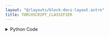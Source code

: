 ```yaml
---
layout: "@/layouts/block-docs-layout.astro"
title: TORCHSCRIPT_CLASSIFIER
---
```



<PythonDocsDisplay docstring={docstring} />

<details>
<summary>Python Code</summary>
```python
from flojoy import flojoy, run_in_venv, Image, DataFrame


@flojoy
@run_in_venv(
    pip_dependencies=[
        "torch==2.0.1",
        "torchvision==0.15.2",
        "numpy",
        "Pillow",
    ]
)
def TORCHSCRIPT_CLASSIFIER(
    input_image: Image, class_names: DataFrame, model_path: str
) -> DataFrame:
    """Execute a torchscript classifier against an input image.

    Inputs
    ----------
    input_image : Image
        The image to classify.
    class_names : DataFrame
        A dataframe containing the class names.

    Parameters
    ----------
    model_path : str
        The path to the torchscript model.

    Returns
    ----------
    DataFrame
        A dataframe containing the class name and confidence score.
    """

    import torch
    import torchvision
    import pandas as pd
    import numpy as np
    import PIL.Image

    # Load model
    model = torch.jit.load(model_path)
    channels = [input_image.r, input_image.g, input_image.b]
    mode = "RGB"

    if input_image.a is not None:
        channels.append(input_image.a)
        mode += "A"

    input_image_pil = PIL.Image.fromarray(
        np.stack(channels).transpose(1, 2, 0), mode=mode
    ).convert("RGB")
    input_tensor = torchvision.transforms.functional.to_tensor(
        input_image_pil
    ).unsqueeze(0)

    # Run model
    with torch.inference_mode():
        output = model(input_tensor)

    # Get class name and confidence score
    _, pred = torch.max(output, 1)
    class_name = class_names.m.iloc[pred.item()].item()
    confidence = torch.nn.functional.softmax(output, dim=1)[0][pred.item()].item()

    return DataFrame(
        df=pd.DataFrame({"class_name": [class_name], "confidence": [confidence]})
    )

```
[Find this Flojoy Block on GitHub](https://github.com/flojoy-ai/blocks/blob/main/blocks/AI_ML/CLASSIFICATION/TORCHSCRIPT_CLASSIFIER/TORCHSCRIPT_CLASSIFIER.py)
</details>

## Example

<AppDisplay app={app} blockName="TORCHSCRIPT_CLASSIFIER" client:visible />

In this example, the `TORCHSCRIPT_CLASSIFIER` loads the user-provided `.torchscript` model as well as the `.csv`
table that maps class indices to class names. The model is then used to classify the provided input image,
and it outputs the class name of the predicted class as well as a confidence score.
